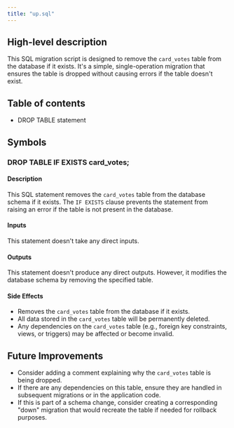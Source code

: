```yaml
---
title: "up.sql"
---
```


## High-level description
This SQL migration script is designed to remove the `card_votes` table from the database if it exists. It's a simple, single-operation migration that ensures the table is dropped without causing errors if the table doesn't exist.

## Table of contents
- DROP TABLE statement

## Symbols

### DROP TABLE IF EXISTS card_votes;
#### Description
This SQL statement removes the `card_votes` table from the database schema if it exists. The `IF EXISTS` clause prevents the statement from raising an error if the table is not present in the database.

#### Inputs
This statement doesn't take any direct inputs.

#### Outputs
This statement doesn't produce any direct outputs. However, it modifies the database schema by removing the specified table.

#### Side Effects
- Removes the `card_votes` table from the database if it exists.
- All data stored in the `card_votes` table will be permanently deleted.
- Any dependencies on the `card_votes` table (e.g., foreign key constraints, views, or triggers) may be affected or become invalid.

## Future Improvements
- Consider adding a comment explaining why the `card_votes` table is being dropped.
- If there are any dependencies on this table, ensure they are handled in subsequent migrations or in the application code.
- If this is part of a schema change, consider creating a corresponding "down" migration that would recreate the table if needed for rollback purposes.